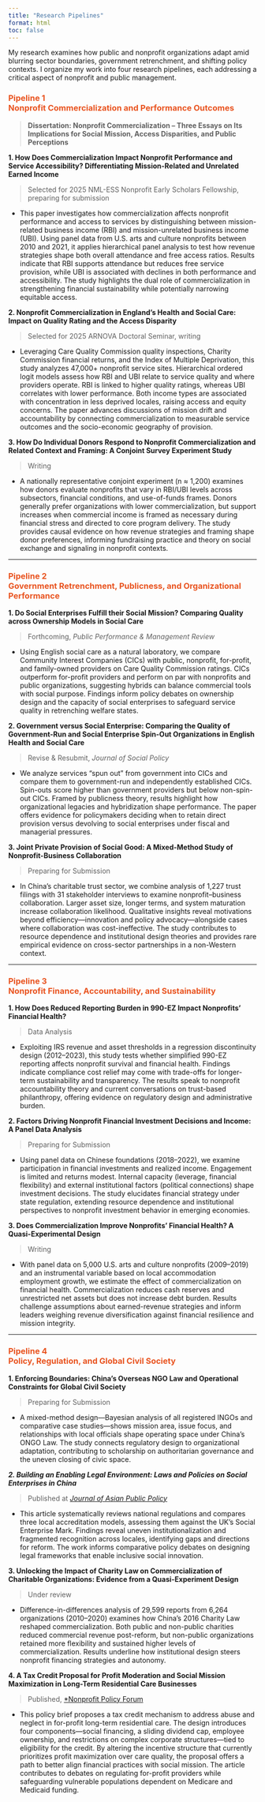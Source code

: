```yaml
---
title: "Research Pipelines"
format: html
toc: false
---
```



<style>
.subtitle {
  font-size: 0.9em;
  font-weight: bold;
  display: block;
  margin-top: 0.4em;
}
.pipeline-title {
  color: #e95420; /* thematic highlight color */
  font-weight: bold;
}
</style>

My research examines how public and nonprofit organizations adapt amid blurring sector boundaries, 
government retrenchment, and shifting policy contexts. I organize my work into four research pipelines, 
each addressing a critical aspect of nonprofit and public management.

### <span class="pipeline-title">Pipeline 1<br>Nonprofit Commercialization and Performance Outcomes</span>

>**Dissertation: Nonprofit Commercialization – Three Essays on Its Implications for Social Mission, Access Disparities, and Public Perceptions**

**1. How Does Commercialization Impact Nonprofit Performance and Service Accessibility? Differentiating Mission-Related and Unrelated Earned Income**

> Selected for 2025 NML-ESS Nonprofit Early Scholars Fellowship, preparing for submission 

- This paper investigates how commercialization affects nonprofit performance and access to services by distinguishing between mission-related business income (RBI) and mission-unrelated business income (UBI). Using panel data from U.S. arts and culture nonprofits between 2010 and 2021, it applies hierarchical panel analysis to test how revenue strategies shape both overall attendance and free access ratios. Results indicate that RBI supports attendance but reduces free service provision, while UBI is associated with declines in both performance and accessibility. The study highlights the dual role of commercialization in strengthening financial sustainability while potentially narrowing equitable access.

**2. Nonprofit Commercialization in England’s Health and Social Care: Impact on Quality Rating and the Access Disparity**  

> Selected for 2025 ARNOVA Doctoral Seminar, writing

- Leveraging Care Quality Commission quality inspections, Charity Commission financial returns, and the Index of Multiple Deprivation, this study analyzes 47,000+ nonprofit service sites. Hierarchical ordered logit models assess how RBI and UBI relate to service quality and where providers operate. RBI is linked to higher quality ratings, whereas UBI correlates with lower performance. Both income types are associated with concentration in less deprived locales, raising access and equity concerns. The paper advances discussions of mission drift and accountability by connecting commercialization to measurable service outcomes and the socio-economic geography of provision.

**3. How Do Individual Donors Respond to Nonprofit Commercialization and Related Context and Framing: A Conjoint Survey Experiment Study**

> Writing

- A nationally representative conjoint experiment (n ≈ 1,200) examines how donors evaluate nonprofits that vary in RBI/UBI levels across subsectors, financial conditions, and use-of-funds frames. Donors generally prefer organizations with lower commercialization, but support increases when commercial income is framed as necessary during financial stress and directed to core program delivery. The study provides causal evidence on how revenue strategies and framing shape donor preferences, informing fundraising practice and theory on social exchange and signaling in nonprofit contexts.

---

### <span class="pipeline-title">Pipeline 2<br>Government Retrenchment, Publicness, and Organizational Performance</span>

**1. Do Social Enterprises Fulfill their Social Mission? Comparing Quality across Ownership Models in Social Care**  

> Forthcoming, *Public Performance & Management Review*

- Using English social care as a natural laboratory, we compare Community Interest Companies (CICs) with public, nonprofit, for-profit, and family-owned providers on Care Quality Commission ratings. CICs outperform for-profit providers and perform on par with nonprofits and public organizations, suggesting hybrids can balance commercial tools with social purpose. Findings inform policy debates on ownership design and the capacity of social enterprises to safeguard service quality in retrenching welfare states.

**2. Government versus Social Enterprise: Comparing the Quality of Government-Run and Social Enterprise Spin-Out Organizations in English Health and Social Care**  

> Revise & Resubmit, *Journal of Social Policy*

- We analyze services “spun out” from government into CICs and compare them to government-run and independently established CICs. Spin-outs score higher than government providers but below non-spin-out CICs. Framed by publicness theory, results highlight how organizational legacies and hybridization shape performance. The paper offers evidence for policymakers deciding when to retain direct provision versus devolving to social enterprises under fiscal and managerial pressures.

**3. Joint Private Provision of Social Good: A Mixed-Method Study of Nonprofit-Business Collaboration**  

> Preparing for Submission

- In China’s charitable trust sector, we combine analysis of 1,227 trust filings with 31 stakeholder interviews to examine nonprofit–business collaboration. Larger asset size, longer terms, and system maturation increase collaboration likelihood. Qualitative insights reveal motivations beyond efficiency—innovation and policy advocacy—alongside cases where collaboration was cost-ineffective. The study contributes to resource dependence and institutional design theories and provides rare empirical evidence on cross-sector partnerships in a non-Western context.

---

### <span class="pipeline-title">Pipeline 3<br>Nonprofit Finance, Accountability, and Sustainability</span>

**1. How Does Reduced Reporting Burden in 990-EZ Impact Nonprofits’ Financial Health?**  

> Data Analysis

- Exploiting IRS revenue and asset thresholds in a regression discontinuity design (2012–2023), this study tests whether simplified 990-EZ reporting affects nonprofit survival and financial health. Findings indicate compliance cost relief may come with trade-offs for longer-term sustainability and transparency. The results speak to nonprofit accountability theory and current conversations on trust-based philanthropy, offering evidence on regulatory design and administrative burden.

**2. Factors Driving Nonprofit Financial Investment Decisions and Income: A Panel Data Analysis**  

> Preparing for Submission

- Using panel data on Chinese foundations (2018–2022), we examine participation in financial investments and realized income. Engagement is limited and returns modest. Internal capacity (leverage, financial flexibility) and external institutional factors (political connections) shape investment decisions. The study elucidates financial strategy under state regulation, extending resource dependence and institutional perspectives to nonprofit investment behavior in emerging economies.

**3. Does Commercialization Improve Nonprofits’ Financial Health? A Quasi-Experimental Design**  

> Writing

- With panel data on 5,000 U.S. arts and culture nonprofits (2009–2019) and an instrumental variable based on local accommodation employment growth, we estimate the effect of commercialization on financial health. Commercialization reduces cash reserves and unrestricted net assets but does not increase debt burden. Results challenge assumptions about earned-revenue strategies and inform leaders weighing revenue diversification against financial resilience and mission integrity.

---

### <span class="pipeline-title">Pipeline 4<br>Policy, Regulation, and Global Civil Society</span>

**1. Enforcing Boundaries: China’s Overseas NGO Law and Operational Constraints for Global Civil Society**  

> Preparing for Submission

- A mixed-method design—Bayesian analysis of all registered INGOs and comparative case studies—shows mission area, issue focus, and relationships with local officials shape operating space under China’s ONGO Law. The study connects regulatory design to organizational adaptation, contributing to scholarship on authoritarian governance and the uneven closing of civic space.

***2. Building an Enabling Legal Environment: Laws and Policies on Social Enterprises in China***  

> Published at [*Journal of Asian Public Policy*](https://www.tandfonline.com/doi/abs/10.1080/17516234.2020.1824263)

- This article systematically reviews national regulations and compares three local accreditation models, assessing them against the UK’s Social Enterprise Mark. Findings reveal uneven institutionalization and fragmented recognition across locales, identifying gaps and directions for reform. The work informs comparative policy debates on designing legal frameworks that enable inclusive social innovation.

**3. Unlocking the Impact of Charity Law on Commercialization of Charitable Organizations: Evidence from a Quasi-Experiment Design**

> Under review

- Difference-in-differences analysis of 29,599 reports from 6,264 organizations (2010–2020) examines how China’s 2016 Charity Law reshaped commercialization. Both public and non-public charities reduced commercial revenue post-reform, but non-public organizations retained more flexibility and sustained higher levels of commercialization. Results underline how institutional design steers nonprofit financing strategies and autonomy.

**4. A Tax Credit Proposal for Profit Moderation and Social Mission Maximization in Long-Term Residential Care Businesses**

> Published, [*Nonprofit Policy Forum](https://www.degruyterbrill.com/document/doi/10.1515/npf-2022-0014/html)

- This policy brief proposes a tax credit mechanism to address abuse and neglect in for-profit long-term residential care. The design introduces four components—social financing, a sliding dividend cap, employee ownership, and restrictions on complex corporate structures—tied to eligibility for the credit. By altering the incentive structure that currently prioritizes profit maximization over care quality, the proposal offers a path to better align financial practices with social mission. The article contributes to debates on regulating for-profit providers while safeguarding vulnerable populations dependent on Medicare and Medicaid funding.